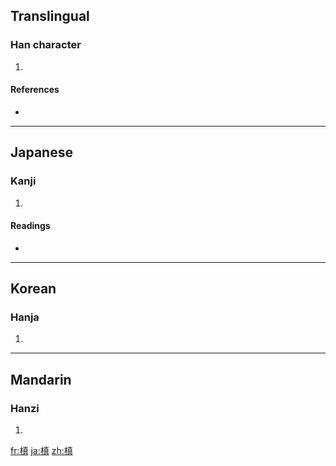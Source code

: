 {{also|槇}}
==Translingual==

===Han character===
{{Han char|rn=75|rad=木|as=10|sn=14|four=4498<sub>1</sub>|canj=木十月金 (DJBC)}}

# {{defn|Han|sort=木10}}

====References====
* {{Han ref|kx=0546.251|hdz=21266.090|uh=69D9|ud=27097|bh=E25C|bd=57948}}

----

==Japanese==

===Kanji===
{{ja-kanji|grade=|rs=木10}}

# {{defn|Japanese}}

====Readings====
* {{ja-readings|on=[[てん]] (ten), [[しん]] (shin)|kun=[[こずえ]] (kozue), [[まき]] (maki)}}

----

==Korean==

===Hanja===
{{ko-hanja|hangeul=전|eumhun=|rv=jeon|mr=chŏn|y=cen}}

# {{defn|Korean}}

----

==Mandarin==

===Hanzi===
{{cmn-hanzi|pin=[[diān]] ([[dian1]])|wg=tien<sup>1</sup>}}

# {{defn|Mandarin}}

[[fr:槙]]
[[ja:槙]]
[[zh:槙]]